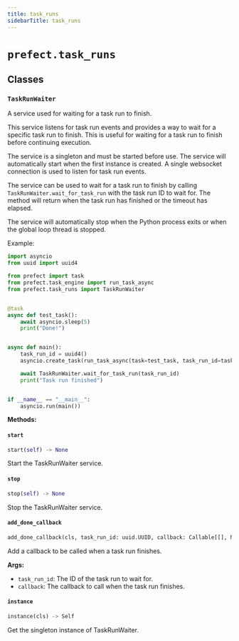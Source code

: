 ```yaml
---
title: task_runs
sidebarTitle: task_runs
---
```


# `prefect.task_runs`

## Classes

### `TaskRunWaiter`


A service used for waiting for a task run to finish.

This service listens for task run events and provides a way to wait for a specific
task run to finish. This is useful for waiting for a task run to finish before
continuing execution.

The service is a singleton and must be started before use. The service will
automatically start when the first instance is created. A single websocket
connection is used to listen for task run events.

The service can be used to wait for a task run to finish by calling
`TaskRunWaiter.wait_for_task_run` with the task run ID to wait for. The method
will return when the task run has finished or the timeout has elapsed.

The service will automatically stop when the Python process exits or when the
global loop thread is stopped.

Example:
```python
import asyncio
from uuid import uuid4

from prefect import task
from prefect.task_engine import run_task_async
from prefect.task_runs import TaskRunWaiter


@task
async def test_task():
    await asyncio.sleep(5)
    print("Done!")


async def main():
    task_run_id = uuid4()
    asyncio.create_task(run_task_async(task=test_task, task_run_id=task_run_id))

    await TaskRunWaiter.wait_for_task_run(task_run_id)
    print("Task run finished")


if __name__ == "__main__":
    asyncio.run(main())
```


**Methods:**

#### `start`

```python
start(self) -> None
```

Start the TaskRunWaiter service.


#### `stop`

```python
stop(self) -> None
```

Stop the TaskRunWaiter service.


#### `add_done_callback`

```python
add_done_callback(cls, task_run_id: uuid.UUID, callback: Callable[[], None]) -> None
```

Add a callback to be called when a task run finishes.

**Args:**
- `task_run_id`: The ID of the task run to wait for.
- `callback`: The callback to call when the task run finishes.


#### `instance`

```python
instance(cls) -> Self
```

Get the singleton instance of TaskRunWaiter.

